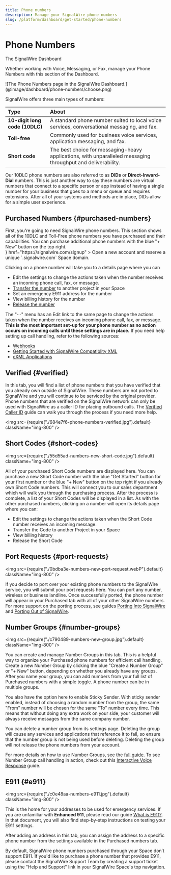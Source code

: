 ```yaml
---
title: Phone numbers
description: Manage your SignalWire phone numbers
slug: /platform/dashboard/get-started/phone-numbers
---
```



# Phone Numbers

<Subtitle>The SignalWire Dashboard</Subtitle>

Whether working with Voice, Messaging, or Fax, manage your Phone Numbers with this section of the Dashboard.

<Frame caption="Search, filter, and purchase Local, Toll-Free, or Shortcode numbers in the Dashboard.">
  ![The Phone Numbers page in the SignalWire Dashboard.](@image/dashboard/phone-numbers/choose.png)
</Frame>

SignalWire offers three main types of numbers:

| Type                           | About                                                                                                        |
| :---                           | :---                                                                                                         |
| **10-digit long code (10DLC)** | A standard phone number suited to local voice services, conversational messaging, and fax.                   |
| **Toll-free**                  | Commonly used for business voice services, application messaging, and fax.                                   | 
| **Short code**                 | The best choice for messaging-heavy applications, with unparalleled messaging throughput and deliverability. |

Our 10DLC phone numbers are also referred to as **DIDs** or **Direct-Inward-Dial** numbers. 
This is just another way to say these numbers are virtual numbers that connect to a specific person or app instead of having a single number for your business that goes to a menu or queue and requires extensions. 
After all of your systems and methods are in place, DIDs allow for a simple user experience.

## Purchased Numbers {#purchased-numbers}

<div className="row">
  <div className="col col--8">
    First, you're going to need SignalWire phone numbers. 
    This section shows all of the 10DLC and Toll-Free phone numbers you have purchased and their capabilities. 
    You can purchase additional phone numbers with the blue "+ New" button on the top right. 
  </div>
  <div className="col col--4">
    <Card 
      title="Sign up for a SignalWire account" 
      icon={<MdOutlineNumbers />}
      href="https://signalwire.com/signup"
    >
    Open a new account and reserve a  unique `.signalwire.com` Space domain.
    </Card>
  </div>
</div>

Clicking on a phone number will take you to a details page where you can

- Edit the settings to change the actions taken when the number receives an incoming phone call, fax, or message.
- [Transfer the number](/platform/phone-numbers/guides/transferring-dids) to another project in your Space
- Set an emergency E911 address for the number
- View billing history for the number
- [Release the number](/platform/phone-numbers/guides/releasing-dids)

The "⋯" menu has an Edit link to the same page to change the actions taken when the number receives an incoming phone call, fax, or message. **This is the most important set-up for your phone number as no action occurs on incoming calls until these settings are in place.** If you need help setting up call handling, refer to the following sources:

- [Webhooks](/platform/phone-numbers/guides/how-to-configure-your-webhook/)
- [Getting Started with SignalWire Compatiblity XML](/compatibility-api/cxml/)
- [cXML Applications](/compatibility-api/guides/general/creating-and-using-cxml-scripts/)

## Verified {#verified}

In this tab, you will find a list of phone numbers that you have verified that you already own outside of SignalWire. These numbers are not ported to SignalWire and you will continue to be serviced by the original provider. Phone numbers that are verified on the SignalWire network can only be used with SignalWire as a caller ID for placing outbound calls. The [Verified Caller ID](/platform/phone-numbers/guides/caller-id) guide can walk you through the process if you need more help.

<img src={require("./684e7f6-phone-numbers-verified.jpg").default} className="img-800" />

## Short Codes {#short-codes}

<img src={require("./55d55ad-numbers-new-short-code.jpg").default} className="img-800" />

All of your purchased Short Code numbers are displayed here. You can purchase a new Short Code number with the blue "Get Started" button for your first number or the blue "+ New" button on the top right if you already own Short Code numbers. This will connect you to our sales department which will walk you through the purchasing process. After the process is complete, a list of your Short Codes will be displayed in a list. As with the other purchased numbers, clicking on a number will open its details page where you can:

- Edit the settings to change the actions taken when the Short Code number receives an incoming message.
- Transfer the Code to another Project in your Space
- View billing history
- Release the Short Code

## Port Requests {#port-requests}

<img
  src={require("./0bdba3e-numbers-new-port-request.webP").default}
  className="img-800"
/>

If you decide to port over your existing phone numbers to the SignalWire service, you will submit your port requests here. You can port any number, wireless or business landline. Once successfully ported, the phone number will appear in your Purchased tab with all of your other SignalWire numbers. For more support on the porting process, see guides [Porting Into SignalWire](/platform/phone-numbers/getting-started/porting-into-signalwire) and [Porting Out of SignalWire](/platform/phone-numbers/guides/porting-out-of-signalwire).

## Number Groups {#number-groups}

<img src={require("./c790489-numbers-new-group.jpg").default} className="img-800" />

You can create and manage Number Groups in this tab. This is a helpful way to organize your Purchased phone numbers for efficient call handling. Create a new Number Group by clicking the blue "Create a Number Group" or "+ New" button, depending on whether you already have any groups. After you name your group, you can add numbers from your full list of Purchased numbers with a simple toggle. A phone number can be in multiple groups.

You also have the option here to enable Sticky Sender. With sticky sender enabled, instead of choosing a random number from the group, the same "From" number will be chosen for the same "To" number every time. This means that without doing any extra work on your side, your customer will always receive messages from the same company number.

You can delete a number group from its settings page. Deleting the group will cause any services and applications that reference it to fail, so ensure that the number group is not being used before deleting. Deleting the group will not release the phone numbers from your account.

For more details on how to use Number Groups, see the [full guide](/platform/phone-numbers/guides/number-groups). To see Number Group call handling in action, check out this [Interactive Voice Response](/compatibility-api/guides/voice/nodejs/ivr-with-voicemail-to-email#mainmenu) guide.

## E911 {#e911}

<img src={require("./c0e48aa-numbers-e911.jpg").default} className="img-800" />

This is the home for your addresses to be used for emergency services. If you are unfamiliar with **Enhanced 911**, please read our guide [What is E911?](/platform/phone-numbers/getting-started/e911). In that document, you will also find step-by-step instructions on testing your E911 settings.

After adding an address in this tab, you can assign the address to a specific phone number from the settings available in the Purchased numbers tab.

By default, SignalWire phone numbers purchased through your Space don’t support E911. If you'd like to purchase a phone number that provides E911, please contact the SignalWire Support Team by creating a support ticket using the "Help and Support" link in your SignalWire Space's top navigation.
